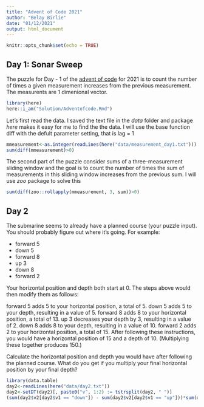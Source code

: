 ```yaml
---
title: "Advent of Code 2021"
author: "Belay Birlie"
date: "01/12/2021"
output: html_document
---
```


```r
knitr::opts_chunk$set(echo = TRUE)
```

## Day 1: Sonar Sweep

The puzzle for Day - 1 of the [advent of code](https://adventofcode.com/2021/) for 2021 is to count the number of times a given measurement increases from the previous measurement. The measurents are 1 dimenional vector.  
```r

library(here)
here::i_am("Solution/Adventofcode.Rmd")

```

Let's first read the data. I saved the text file in the *data* folder and package *here* makes it easy for me to find the the data. I will use the base function diff with the defult parameter setting, that is lag = 1 

```r
mmeasurement<-as.integer(readLines(here("data/measurement_day1.txt")))
sum(diff(mmeasurement)>0)

```

The second part of the puzzle consider sums of a three-measurement sliding window and the goal is to count the number of times the sum of measurements in this sliding window increases from the previous sum. I will use *zoo* package to solve this 

```r
sum(diff(zoo::rollapply(mmeasurement, 3, sum))>0)

```

## Day 2

The submarine seems to already have a planned course (your puzzle input). You should probably figure out where it's going. For example:

  - forward 5
  - down 5
  - forward 8
  - up 3
  - down 8
  - forward 2

Your horizontal position and depth both start at 0. The steps above would then modify them as follows:

forward 5 adds 5 to your horizontal position, a total of 5.
down 5 adds 5 to your depth, resulting in a value of 5.
forward 8 adds 8 to your horizontal position, a total of 13.
up 3 decreases your depth by 3, resulting in a value of 2.
down 8 adds 8 to your depth, resulting in a value of 10.
forward 2 adds 2 to your horizontal position, a total of 15.
After following these instructions, you would have a horizontal position of 15 and a depth of 10. (Multiplying these together produces 150.)

Calculate the horizontal position and depth you would have after following the planned course. What do you get if you multiply your final horizontal position by your final depth?

```r

library(data.table)
day2<-readLines(here("data/day2.txt"))
day2<-setDT(day2)[, paste0("v", 1:2) := tstrsplit(day2, " ")]
(sum(day2$v2[day2$v1 == "down"]) - sum(day2$v2[day2$v1 == "up"]))*sum(day2$v2[day2$v1 == "forward"])

```
